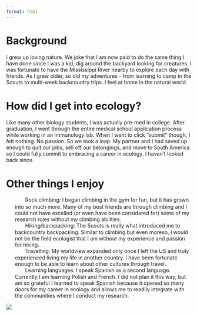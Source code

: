 ```yaml
---
format: html
---
```


# Background

I grew up loving nature. We joke that I am now paid to do the same thing I have done since I was a kid, dig around the backyard looking for creatures. I was fortunate to have the Mississippi River nearby to explore each day with friends. As I grew older, so did my adventures - from learning to camp in the Scouts to multi-week backcountry trips. I feel at home in the natural world.


# How did I get into ecology?

Like many other biology students, I was actually pre-med in college. After graduation, I went through the entire medical school application process while working in an immunology lab. When I went to click "submit" though, I felt nothing. No passion. So we took a leap. My partner and I had saved up enough to quit our jobs, sell off our belongings, and move to South America so I could fully commit to embracing a career in ecology. I haven't looked back since.


# Other things I enjoy

<ul style="list-style-type: none;">
  <li><span><img src="images/icons/climbing.png" alt="" style="width: 16px; height: 16px; vertical-align: middle; margin-right: 8px;"></span> Rock climbing: I began climbing in the gym for fun, but it has grown into so much more. Many of my best friends are through climbing and I could not have excelled (or even have been considered for) some of my research roles without my climbing abilities.</li>
  <li><span><img src="images/icons/hiking.png" alt="" style="width: 16px; height: 16px; vertical-align: middle; margin-right: 8px;"></span> Hiking/backpacking: The Scouts is really what introduced me to backcountry backpacking. Similar to climbing but even moreso, I would not be the field ecologist that I am without my experience and passion for hiking.</li>
  <li><span><img src="images/icons/travelling.png" alt="" style="width: 16px; height: 16px; vertical-align: middle; margin-right: 8px;"></span> Travelling: My worldview expanded only once I left the US and truly experienced living my life in another country. I have been fortunate enough to be able to learn about other cultures through travel.</li>
  <li><span><img src="images/icons/spanish.png" alt="" style="width: 16px; height: 16px; vertical-align: middle; margin-right: 8px;"></span> Learning languages: I speak Spanish as a second language. Currently I am learning Polish and French. I did not plan it this way, but am so grateful I learned to speak Spanish because it opened so many doors for my career in ecology and allows me to readily integrate with the communities where I conduct my research.</li>
</ul>

![](images/gulliver_cliff.jpg)

